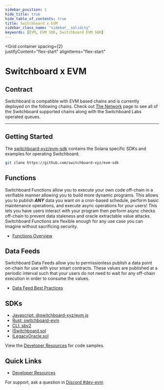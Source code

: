 ```yaml
---
sidebar_position: 1
hide_title: true
hide_table_of_contents: true
title: Switchboard x EVM
sidebar_class_name: "sidebar__solidity"
keywords: [EVM, EVM SDK, Switchboard EVM SDK]
---
```



<Grid 
  container 
  spacing={2}   
  justifyContent="flex-start"
  alignItems="flex-start"
>
  <Grid xs={12}>
    <div style={{ textAlign: "center" }}>
      <h1>Switchboard x EVM</h1>
    </div>
  </Grid>
  <Grid item md={9} xs={12}>

## Contract

Switchboard is compatible with EVM based chains and is currently deployed on the
following chains. Check out [The Network](/network) page to see all of the
Switchboard supported chains along with the Switchboard Labs operated queues.

<Grid container>
  <Grid item>
    <ChainIcon
      to="/evm/coredao"
      title="CoreDAO"
      image="/img/icons/coredao/logo.svg"
    />
  </Grid>
  <Grid item>
    <ChainIcon
      to="/evm/arbitrum"
      title="Arbitrum"
      image="/img/icons/arbitrum/logo.svg"
    />
  </Grid>
</Grid>

<hr />

## Getting Started

The [switchboard-xyz/evm-sdk](https://github.com/switchboard-xyz/evm-sdk)
contains the Solana specific SDKs and examples for operating Switchboard.

```bash
git clone https://github.com/switchboard-xyz/evm-sdk
```

## Functions

Switchboard Functions allow you to execute your own code off-chain in a
verifiable manner allowing you to build more dynamic programs. This allows you
to publish **_ANY_** data you want on a cron-based schedule, perform basic
maintenance operations, and execute async operations for your users! This lets
you have users interact with your program then perform async checks off-chain to
prevent data staleness and oracle extractable value attacks. Switchboard
Functions are flexible enough for any use case you can imagine without
sacrificing security.

- [Functions Overview](/evm/functions)

## Data Feeds

Switchboard Data Feeds allow you to permissionless publish a data point on-chain
for use with your smart contracts. These values are published at a periodic
interval such that your users do not need to wait for any off-chain execution in
order to consume the values.

- [Data Feed Best Practices](/guides/feeds/best-practices)

</Grid>
<Grid item md={3} xs={12}>

## SDKs

- <span class="heading_icon__javascript">
    <a href="/api/evm.js">Javascript: @switchboard-xyz/evm.js</a>
  </span>
- <span class="heading_icon__rust">
    <a href="https://docs.rs/switchboard-evm">Rust: switchboard-evm</a>
  </span>
- <span class="heading_icon__terminal">
    <a href="/api/cli">CLI: sbv2</a>
  </span>
- <span class="heading_icon__solidity">
    <a href="/evm/ISwitchboard">ISwitchboard.sol</a>
  </span>
- <span class="heading_icon__solidity">
    <a href="/evm/ILegacyOracle">ILegacyOracle.sol</a>
  </span>

View the [Developer Resources](/evm/dev) for code samples.

## Quick Links

- [Developer Resources](/evm/dev)

For support, ask a question in
[Discord #dev-evm](https://discord.com/channels/841525135311634443/984343400377647144)

</Grid>
</Grid>
